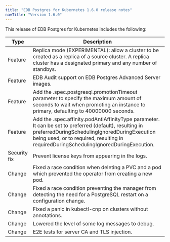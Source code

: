```yaml
---
title: "EDB Postgres for Kubernetes 1.6.0 release notes"
navTitle: "Version 1.6.0"
---
```


This release of EDB Postgres for Kubernetes includes the following:

| Type           | Description                                                                                                                        |
| -------------- | ---------------------------------------------------------------------------------------------------------------------------------- |
| Feature | Replica mode (EXPERIMENTAL): allow a cluster to be created as a replica of a source cluster. A replica cluster has a designated primary and any number of standbys. |
| Feature | EDB Audit support on EDB Postgres Advanced Server images. |
| Feature | Add the .spec.postgresql.promotionTimeout parameter to specify the maximum amount of seconds to wait when promoting an instance to primary, defaulting to 40000000 seconds. |
| Feature | Add the .spec.affinity.podAntiAffinityType parameter. It can be set to preferred (default), resulting in preferredDuringSchedulingIgnoredDuringExecution being used, or to required, resulting in requiredDuringSchedulingIgnoredDuringExecution. |
| Security fix | Prevent license keys from appearing in the logs. |
| Change | Fixed a race condition when deleting a PVC and a pod which prevented the operator from creating a new pod. |
| Change | Fixed a race condition preventing the manager from detecting the need for a PostgreSQL restart on a configuration change. |
| Change | Fixed a panic in kubectl-cnp on clusters without annotations. |
| Change | Lowered the level of some log messages to debug. |
| Change | E2E tests for server CA and TLS injection. |





